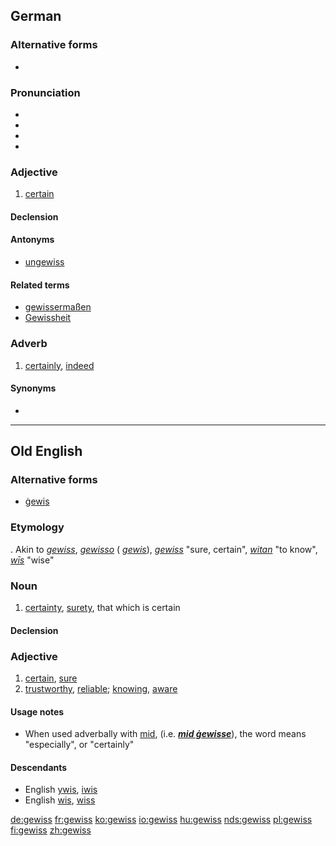 ==German==

===Alternative forms===
* {{l|de|gewiß}} {{qualifier|obsolete}}

===Pronunciation===
* {{IPA|[ɡəˈvɪs]|lang=de}}
* {{audio|DE-gewiss.ogg|audio}}
* {{audio|BY-gewiss.ogg|Audio (Bavarian)}}
* {{rhymes|ɪs|lang=de}}

===Adjective===
{{de-adj|comparative=gewisser|superlative=gewissesten}}

# [[certain]]

====Declension====
{{de-decl-adj|gewiss|gewisser|gewissest}}

====Antonyms====
* [[ungewiss]]

====Related terms====
* [[gewissermaßen]]
* [[Gewissheit]]

===Adverb===
{{de-adv}}

# [[certainly]], [[indeed]]

====Synonyms====
* {{l|de|sicherlich}}

----

==Old English==

===Alternative forms===
* [[gewis|ġewis]]

===Etymology===
{{proto|Germanic|gawissaz|certain|lang=}}. Akin to {{etyl|osx|-}} ''[[gewiss#Old Saxon|gewiss]]'', {{etyl|odt|-}} ''[[gewisso#Old Dutch|gewisso]]'' ({{etyl|nl|-}} ''[[gewis#Dutch|gewis]]''), {{etyl|de|-}} ''[[gewiss#German|gewiss]]'' "sure, certain", {{etyl|ang|-}} ''[[witan#Old English|witan]]'' "to know", {{etyl|ang|-}} ''[[wis#Old English|wīs]]'' "wise"

===Noun===
{{ang-noun|head=ġewiss|g=n}}

# [[certainty]], [[surety]], that which is certain

====Declension====
{{ang-decl-noun-a-n|gewiss|alt1=ġewiss}}

===Adjective===
{{head|ang|adjective|head=ġewiss}}

# [[certain]], [[sure]]
# [[trustworthy]], [[reliable]]; [[knowing]], [[aware]]

====Usage notes====
* When used adverbally with [[mid#Old English|mid]], (i.e. '''''[[mid gewisse#Old English|mid ġewisse]]'''''), the word means "especially", or "certainly"

====Descendants====
* English [[ywis#English|ywis]], [[iwis#English|iwis]]
* English [[wis#English|wis]], [[wiss#English|wiss]]

[[de:gewiss]]
[[fr:gewiss]]
[[ko:gewiss]]
[[io:gewiss]]
[[hu:gewiss]]
[[nds:gewiss]]
[[pl:gewiss]]
[[fi:gewiss]]
[[zh:gewiss]]